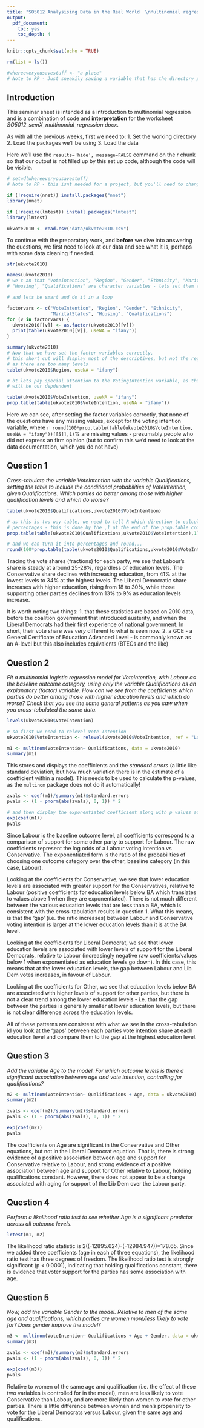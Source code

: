 ```yaml
---
title: "SO5012 Analysising Data in the Real World  \nMultinomial regression  \nSolutions and commentary"
output: 
  pdf_document: 
    toc: yes
    toc_depth: 4
---
```


```r
knitr::opts_chunk$set(echo = TRUE)

rm(list = ls())

#whereeveryousavestuff <- "a place"
# Note to RP - Just sneakily saving a variable that has the directory path so make the code look better below
```

## Introduction

This seminar sheet is intended as a introduction to multinomial regression and is a combination of code and **interpretation** for the worksheet *SO5012_semX_multinomial_regression.docx*. 

As with all the previous weeks, first we need to:
1. Set the working directory
2. Load the packages we'll be using
3. Load the data

Here we'll use the `results='hide', message=FALSE` command on the r chunk so that our output is not filled up by this set up code, although the code will be visible. 

```r

# setwd(whereeveryousavestuff)
# Note to RP - this isnt needed for a project, but you'll need to change if just posting rmd

if (!require(nnet)) install.packages("nnet")
library(nnet)

if (!require(lmtest)) install.packages("lmtest")
library(lmtest)

ukvote2010 <- read.csv("data/ukvote2010.csv")

```

To continue with the preparatory work, and **before** we dive into answering the questions, we first need to look at our data and see what it is, perhaps with some data cleaning if needed.

```r

str(ukvote2010)

names(ukvote2010)
# we c an that "VoteIntention", "Region", "Gender", "Ethnicity", "MaritalStatus", 
# "Housing", "Qualifications" are character variables - lets set them to factors

# and lets be smart and do it in a loop

factorvars <- c("VoteIntention", "Region", "Gender", "Ethnicity", 
                "MaritalStatus", "Housing", "Qualifications")
for (v in factorvars) {
  ukvote2010[[v]] <- as.factor(ukvote2010[[v]])
  print(table(ukvote2010[[v]], useNA = "ifany"))
}

summary(ukvote2010)
# Now that we have set the factor variables correctly, 
# this short cut will display most of the descriptives, but not the region
# as there are too many levels
table(ukvote2010$Region, useNA = "ifany")

# bt lets pay special attention to the VotingIntention variable, as this 
# will be our depdendent

table(ukvote2010$VoteIntention, useNA = "ifany")
prop.table(table(ukvote2010$VoteIntention, useNA = "ifany"))

```

Here we can see, after setting the factor variables correctly, that none of the questions have any missing values, except for the voting intention variable, where `r round(100*prop.table(table(ukvote2010$VoteIntention, useNA = "ifany"))[[5]],1)`% are missing values - presumably people who did not express an firm opinion (but to confirm this we'd need to look at the data documentation, which you do not have)

\newpage

## Question 1

*Cross-tabulate the variable VoteIntention with the variable Qualifications, setting the table to include the conditional probabilities of VoteIntention, given Qualifications. Which parties do better among those with higher qualification levels and which do worse?*

```r

table(ukvote2010$Qualifications,ukvote2010$VoteIntention)

# as this is two way table, we need to tell R which direction to calculate the 
# percentages - this is done by the ,1 at the end of the prop.table command
prop.table(table(ukvote2010$Qualifications,ukvote2010$VoteIntention),1)

# and we can turn it into percentages and round...
round(100*prop.table(table(ukvote2010$Qualifications,ukvote2010$VoteIntention),1),1)

```

Tracing the vote shares (fractions) for each party, we see that Labour’s share is steady at around 25-28%, regardless of education levels. The Conservative share declines with increasing education, from 41% at the lowest levels to 34% at the highest levels.  The Liberal Democratic share increases with higher education, rising from 18 to 30%, while those supporting other parties declines from 13% to 9% as education levels increase.

It is worth noting two things:
1. that these statistics are based on 2010 data, before the coalition government that introduced austerity, and when the Liberal Democrats had their first experience of national government. In short, their vote share was *very* different to what is seen now. 
2. a GCE - a General Certificate of Education Advanced Level - is commonly known as an A-level but this also includes equivalents (BTECs and the like)

\newpage

## Question 2

*Fit a multinomial logistic regression model for VoteIntention, with Labour as the baseline outcome category, using only the variable Qualifications as an explanatory (factor) variable. How can we see from the coefficients which parties do better among those with higher education levels and which do worse? Check that you see the same general patterns as you saw when you cross-tabulated the same data.*

```r

levels(ukvote2010$VoteIntention)

# so first we need to relevel Vote Intention 
ukvote2010$VoteIntention <- relevel(ukvote2010$VoteIntention, ref = "Labour")

m1 <- multinom(VoteIntention~ Qualifications, data = ukvote2010)
summary(m1)

```
This stores and displays the coefficients and the *standard errors* (a little like standard deviation, but how much variation there is in the estimate of a coefficient within a model). This needs to be used to calculate the p-values, as the `multinom` package does not do it automatically!

```r

zvals <- coef(m1)/summary(m1)$standard.errors
pvals <- (1 - pnorm(abs(zvals), 0, 1)) * 2

# and then display the exponentiated coefficient along with p values afterwards
exp(coef(m1))
pvals

```

Since Labour is the baseline outcome level, all coefficients correspond to a comparison of support for some other party to support for Labour. The raw coefficients represent the log odds of a Labour voting intention vs Conservative. The exponentiated form is the ratio of the probabilities of choosing one outcome category over the other, baseline category (in this case, Labour).

Looking at the coefficients for Conservative, we see that lower education levels are associated with greater support for the Conservatives, relative to Labour (positive coefficients for education levels below BA which translates to values above 1 when they are exponentiated).  There is not much different between the various education levels that are less than a BA, which is consistent with the cross-tabulation results in question 1. What this means, is that the 'gap' (i.e. the ratio increases) between Labour and Conservative voting intention is larger at the lower education levels than it is at the BA level. 

Looking at the coefficients for Liberal Democrat, we see that lower education levels are associated with lower levels of support for the Liberal Democrats, relative to Labour (increasingly negative raw coefficients/values below 1 when exponentiated as education levels go down).  In this case, this means that at the lower education levels, the gap between Labour and Lib Dem votes increases, in favour of Labour.

Looking at the coefficients for Other, we see that education levels below BA are associated with higher levels of support for other parties, but there is not a clear trend among the lower education levels - i.e. that the gap between the parties is generally smaller at lower education levels, but there is not clear difference across the education levels.   

All of these patterns are consistent with what we see in the cross-tabulation id you look at the 'gaps' between each parties vote intention share at each education level and compare them to the gap at the highest education level.

\newpage

## Question 3

*Add the variable Age to the model. For which outcome levels is there a significant association between age and vote intention, controlling for qualifications?*

```r

m2 <- multinom(VoteIntention~ Qualifications + Age, data = ukvote2010)
summary(m2)

zvals <- coef(m2)/summary(m2)$standard.errors
pvals <- (1 - pnorm(abs(zvals), 0, 1)) * 2

exp(coef(m2))
pvals

```
The coefficients on Age are significant in the Conservative and Other equations, but not in the Liberal Democrat equation.  That is, there is strong evidence of a positive association between age and support for Conservative relative to Labour, and strong evidence of a positive association between age and support for Other relative to Labour, holding qualifications constant. However, there does not appear to be a change associated with aging for support of the Lib Dem over the Labour party.



## Question 4

*Perform a likelihood ratio test to see whether Age is a significant predictor across all outcome levels.*

```r

lrtest(m1, m2)

```

The likelihood ratio statistic is 2((-12895.624)-(-12984.947))=178.65.  Since we added three coefficients (age in each of three equations), the likelihood ratio test has three degrees of freedom. The likelihood ratio test is strongly significant (p < 0.0001), indicating that holding qualifications constant, there is evidence that voter support for the parties has some association with age.  

\newpage

## Question 5

*Now, add the variable Gender to the model. Relative to men of the same age and qualifications, which parties are women more/less likely to vote for? Does gender improve the model?*

```r

m3 <- multinom(VoteIntention~ Qualifications + Age + Gender, data = ukvote2010)
summary(m3)

zvals <- coef(m3)/summary(m3)$standard.errors
pvals <- (1 - pnorm(abs(zvals), 0, 1)) * 2

exp(coef(m3))
pvals

```

Relative to women of the same age and qualification (i.e. the effect of these two variables is controlled for in the model), men are less likely to vote Conservative than Labour, and are more likely than women to vote for other parties. There is little difference between women and men’s propensity to vote for the Liberal Democrats versus Labour, given the same age and qualifications.




